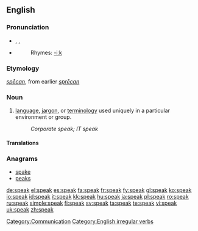{{wikipedia}}
==English==

{{rank|free|return|call|354|speak|land|why|women}}

===Pronunciation===
*{{AHD|/spēk/}}, {{IPA|/spiːk/}}, {{SAMPA|/spi:k/}}
*{{audio|en-us-speak.ogg|Audio (US)}}
*:Rhymes: [[Rhymes:English:-iːk|-iːk]]

===Etymology===
{{OE.}} ''[[specan|spēcan]]'', from earlier ''[[sprecan|sprēcan]]''



===Noun===
{{en-noun|-}}

# [[language]], [[jargon]], or [[terminology]] used uniquely in a particular environment or group.
#: ''Corporate speak; IT speak''

====Translations====
{{trans-top|jargon/terminology}}
{{trans-mid}}
{{trans-bottom}}

===Anagrams===
*[[spake]]
*[[peaks]]

[[Category:Communication]]
[[Category:English irregular verbs]]

[[de:speak]]
[[el:speak]]
[[es:speak]]
[[fa:speak]]
[[fr:speak]]
[[fy:speak]]
[[gl:speak]]
[[ko:speak]]
[[io:speak]]
[[id:speak]]
[[it:speak]]
[[kk:speak]]
[[hu:speak]]
[[ja:speak]]
[[pl:speak]]
[[ro:speak]]
[[ru:speak]]
[[simple:speak]]
[[fi:speak]]
[[sv:speak]]
[[ta:speak]]
[[te:speak]]
[[vi:speak]]
[[uk:speak]]
[[zh:speak]]